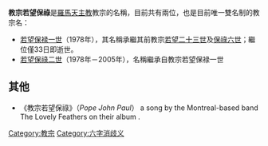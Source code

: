 {{NoteTA
|G1=Popes
}}
'''教宗若望保祿'''是[[羅馬天主教|羅馬天主教]]教宗的名稱，目前共有兩位，也是目前唯一雙名制的教宗名：
*[[若望保禄一世|若望保禄一世]]（1978年），其名稱承繼其前教宗[[若望二十三世|若望二十三世]]及[[保祿六世|保祿六世]]；繼位僅33日即逝世。
*[[若望保祿二世|若望保祿二世]]（1978年－2005年），名稱繼承自教宗若望保禄一世

== 其他 ==

*《教宗若望保祿》（''Pope John Paul''） a song by the Montreal-based band The Lovely Feathers on their album ''{{tsl|en|Hind Hind Legs||Hind Hind Legs}}''.
{{disambig}}
[[Category:教宗|Category:教宗]]
[[Category:六字消歧义|Category:六字消歧义]]